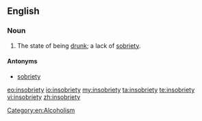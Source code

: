 ==English==

===Noun===
{{en-noun|insobrieties}}

# {{humorous|or|humorous}} The state of being [[drunk]]; a lack of [[sobriety]].

====Antonyms====
* [[sobriety]]

[[Category:en:Alcoholism]]

[[eo:insobriety]]
[[io:insobriety]]
[[my:insobriety]]
[[ta:insobriety]]
[[te:insobriety]]
[[vi:insobriety]]
[[zh:insobriety]]